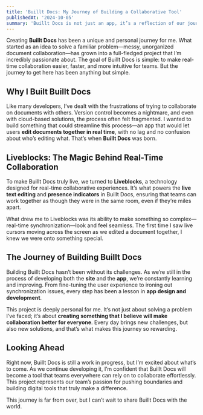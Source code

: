 ```yaml
---
title: 'Buillt Docs: My Journey of Building a Collaborative Tool'
publishedAt: '2024-10-05'
summary: 'Buillt Docs is not just an app, it’s a reflection of our journey in building seamless, real-time collaboration using Liveblocks technology. This is a personal take on why this project matters.'
---
```


Creating **Buillt Docs** has been a unique and personal journey for me. What started as an idea to solve a familiar problem—messy, unorganized document collaboration—has grown into a full-fledged project that I’m incredibly passionate about. The goal of Buillt Docs is simple: to make real-time collaboration easier, faster, and more intuitive for teams. But the journey to get here has been anything but simple.

## Why I Built Buillt Docs

Like many developers, I’ve dealt with the frustrations of trying to collaborate on documents with others. Version control becomes a nightmare, and even with cloud-based solutions, the process often felt fragmented. I wanted to build something that could streamline this process—an app that would let users **edit documents together in real time**, with no lag and no confusion about who’s editing what. That’s when **Buillt Docs** was born.

## Liveblocks: The Magic Behind Real-Time Collaboration

To make Buillt Docs truly live, we turned to **Liveblocks**, a technology designed for real-time collaborative experiences. It’s what powers the **live text editing** and **presence indicators** in Buillt Docs, ensuring that teams can work together as though they were in the same room, even if they’re miles apart.

What drew me to Liveblocks was its ability to make something so complex—real-time synchronization—look and feel seamless. The first time I saw live cursors moving across the screen as we edited a document together, I knew we were onto something special.

## The Journey of Building Buillt Docs

Building Buillt Docs hasn’t been without its challenges. As we’re still in the process of developing both the **site** and the **app**, we’re constantly learning and improving. From fine-tuning the user experience to ironing out synchronization issues, every step has been a lesson in **app design and development**.

This project is deeply personal for me. It’s not just about solving a problem I’ve faced; it’s about **creating something that I believe will make collaboration better for everyone**. Every day brings new challenges, but also new solutions, and that’s what makes this journey so rewarding.

## Looking Ahead

Right now, Buillt Docs is still a work in progress, but I’m excited about what’s to come. As we continue developing it, I’m confident that Buillt Docs will become a tool that teams everywhere can rely on to collaborate effortlessly. This project represents our team’s passion for pushing boundaries and building digital tools that truly make a difference.

This journey is far from over, but I can’t wait to share Buillt Docs with the world.
